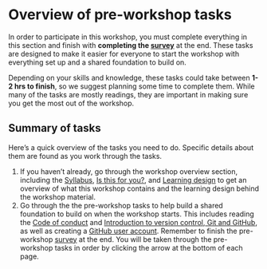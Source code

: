# Overview of pre-workshop tasks {#sec-pre-workshop}

In order to participate in this workshop, you must complete everything
in this section and finish with **completing the
[survey](/pre-workshop/pre-survey.qmd)** at the end. These tasks are
designed to make it easier for everyone to start the workshop with
everything set up and a shared foundation to build on.

Depending on your skills and knowledge, these tasks could take between
**1-2 hrs to finish**, so we suggest planning some time to complete
them. While many of the tasks are mostly readings, they are important in
making sure you get the most out of the workshop.

## Summary of tasks

Here's a quick overview of the tasks you need to do. Specific details
about them are found as you work through the tasks.

1.  If you haven't already, go through the workshop overview section,
    including the [Syllabus](/overview/syllabus.qmd), [Is this for
    you?](/overview/is-it-for-you.qmd), and [Learning
    design](/overview/learning-design.qmd) to get an overview of what
    this workshop contains and the learning design behind the workshop
    material.
2.  Go through the the pre-workshop tasks to help build a shared
    foundation to build on when the workshop starts. This includes
    reading the [Code of conduct](/pre-workshop/code-of-conduct.qmd) and
    [Introduction to version control, Git and
    GitHub](/pre-workshop/git-and-github.qmd), as well as creating a
    [GitHub user account](/pre-workshop/github-account.qmd). Remember to
    finish the pre-workshop [survey](/pre-workshop/pre-survey.qmd) at
    the end. You will be taken through the pre-workshop tasks in order
    by clicking the arrow at the bottom of each page.
